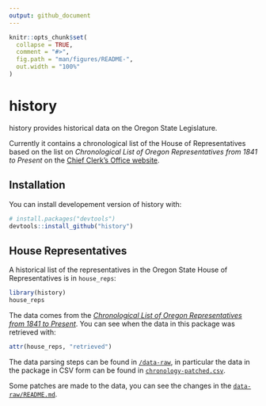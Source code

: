 ```yaml
---
output: github_document
---
```


<!-- README.md is generated from README.Rmd. Please edit that file -->

```r
knitr::opts_chunk$set(
  collapse = TRUE,
  comment = "#>",
  fig.path = "man/figures/README-",
  out.width = "100%"
)
```
# history

history provides historical data on the Oregon State Legislature.

Currently it contains a chronological list of the House of Representatives based on the list on *Chronological List of Oregon Representatives from 1841 to Present* on the [Chief Clerk's Office website](https://www.oregonlegislature.gov/chief-clerk/Pages/representatives.aspx).

## Installation

You can install developement version of history with:
``` r
# install.packages("devtools")
devtools::install_github("history")
```

## House Representatives

A historical list of the representatives in the Oregon State House of Representatives is in `house_reps`:
```r
library(history)
house_reps
```

The data comes from the [*Chronological List of Oregon Representatives from 1841 to Present*](https://www.oregonlegislature.gov/chief-clerk/Pages/representatives.aspx).  You can see when the data in this package was retrieved with:
```r
attr(house_reps, "retrieved")
```

The data parsing steps can be found in [`/data-raw`](/data-raw), in particular the data in the package in CSV form can be found in [`chronology-patched.csv`](/data-raw/chronology-patched.csv).

Some patches are made to the data, you can see the changes in the [`data-raw/README.md`](/data-raw/README.md).